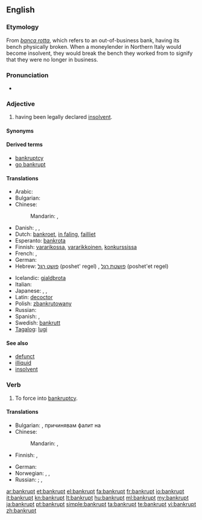 ==English==

===Etymology===
From <!--Italian?--> {{etyl|it}} ''[[banca rotta]]'', which refers to an out-of-business bank, having its bench physically broken. When a moneylender in Northern Italy would become insolvent, they would break the bench they worked from to signify that they were no longer in business.

===Pronunciation===
* {{a|GenAm}} {{IPA|/beənkɹʌpt/}}

===Adjective===
{{en-adj}}

# having been legally declared [[insolvent]].

====Synonyms====
{{ws_refer|poor|impoverished}}

====Derived terms====
*[[bankruptcy]]
*[[go bankrupt]]

====Translations====
{{trans-top|having been legally declared [[insolvent]]}}
* Arabic: {{t|ar|مفلس|tr=múflis}}
* Bulgarian: {{t+|bg|банкрут|tr=bankrut}}
* Chinese:
*: Mandarin: {{t-|cmn|破產|alt=破產著|sc=Hani}},  {{t-|cmn|破产|alt=破产着|tr=pòchǎnzhe|sc=Hani}}
* Danish: {{t|da|bankerot}}, {{t|da|fallit}}, {{t-|da|konkurs}}
* Dutch: [[bankroet]], [[in faling]], [[failliet]]
* Esperanto: [[bankrota]]
* Finnish: [[vararikko|vararikossa]], [[vararikkoinen]], [[konkurssi|konkurssissa]]
* French: {{t+|fr|faillite|alt=en faillite}},  {{t+|fr|failli}}
* German: {{t+|de|bankrott}}
* Hebrew: [[פושט רגל]] (poshet' regel) {{m}}, [[פושטת רגל]] (poshet'et regel) {{f}}
{{trans-mid}}
* Icelandic: [[gjaldþrota]]
* Italian: {{t+|it|fallito}}
* Japanese: {{t|ja|破産|alt=破産した|tr=はさんした, hasan-shita}},  {{t-|ja|倒産|alt=倒産した|tr=とうさんした, tōsan-shita}},  {{t|ja|破綻|alt=破綻した|tr=はたんした, hatan-shita}}
* Latin: [[decoctor]]
* Polish: [[zbankrutowany]] {{m}}
* Russian: {{t+|ru|банкрот|tr=bankrót}}
* Spanish: {{t-|es|quebrado}}, {{t-|es|arruinado}}
* Swedish: [[bankrutt]]
* [[Tagalog]]: [[lugi]]
{{trans-bottom}}

====See also====
*[[defunct]]
*[[illiquid]]
*[[insolvent]]

===Verb===
{{en-verb|bankrupts|bankrupting|bankrupted|bankrupted}}

# {{transitive}} To force into [[bankruptcy]].

====Translations====
{{trans-top|force into bankruptcy}}
* Bulgarian: {{t|bg|разорявам}}, причинявам фалит на
* Chinese:
*: Mandarin: {{t-|cmn|破產|sc=Hani}}, {{t-|cmn|破产|tr=pòchǎn|sc=Hani}}
* Finnish: {{t+|fi|pakottaa}} {{t+|fi|konkurssi|alt=konkurssiin}}, {{t+|fi|saattaa}} {{t+|fi|konkurssi|alt=konkurssiin}}
{{trans-mid}}
* German: {{l|de|in}} {{l|de|den}} {{l|de|Konkurs}} {{t+|de|treiben}}
* Norwegian: {{t-|no|konkurs}}, {{t|no|bankerott}}, {{t-|no|insolvent}}
* Russian: {{t|ru|обанкротить|tr=obankrótit'}} {{pf}}; {{t|ru|разорять|tr=razor'át'}} {{impf}}, {{t|ru|разорить|tr=razorít'}} {{pf}}
{{trans-bottom}}

[[ar:bankrupt]]
[[et:bankrupt]]
[[el:bankrupt]]
[[fa:bankrupt]]
[[fr:bankrupt]]
[[io:bankrupt]]
[[it:bankrupt]]
[[kn:bankrupt]]
[[lt:bankrupt]]
[[hu:bankrupt]]
[[ml:bankrupt]]
[[my:bankrupt]]
[[ja:bankrupt]]
[[pt:bankrupt]]
[[simple:bankrupt]]
[[ta:bankrupt]]
[[te:bankrupt]]
[[vi:bankrupt]]
[[zh:bankrupt]]